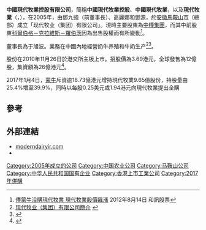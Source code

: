 {{Infobox company
| name                = 中国现代牧业控股有限公司
| name_en             = China Modern Dairy Holdings Ltd.
| logo                = 
| logo_size           = 
| logo_caption        = 
| image               =          
| image_size          =
| image_caption       =
| type                = 
| native_name         = 
| native_name_lang    = <!-- 公司名称原文语言的ISO 639-1代码。例如填写“ja”表示日语。 -->
| other_name          = 
| traded_as           = 01117.HK
| com_code            =
| ROC_UBN             = 
| fate                = 
| predecessor         = 
| successor           = 
| foundation          = <!-- {{Start date|YYYY|MM|DD}}-->安徽马鞍山市
| defunct             = <!-- {{End date|YYYY|MM|DD}} -->
| location            = 安徽省马鞍山市当涂县丹阳镇 
| locations           = 
| area_served         = 
| founder             = 邓九强、高丽娜、邓源
| key_people          = 
| industry            = 奶牛养殖和牛奶生产
| products            = 
| services            = 
| revenue             = 
| operating_income    = 
| net_income          = 
| assets              = 
| equity              = 
| owner               = 中糧集團
| num_employees       = 
| parent              = 
| divisions           = 
| subsid              = 
| homepage            = {{URL|http://www.xiandaimuye.com/}}
| zip_code            = 
| slogan              = 我們只生產優質牛奶
| capital             = 
| market_value        = 
| P/E_ratio           = 
| earnings_per_share  = 
| net_asset_value     = 
| accounting_period   = 
| major_shareholder   = 
| footnotes           = 0555-7167700
}}

'''中國現代牧業控股有限公司'''，簡稱'''中國現代牧業控股'''、'''中國現代牧業'''，以及'''現代牧業'''（{{lang-en|China Modern Dairy Holdings Ltd.}}，{{hkex|1117}}），在2005年，由鄧九強（前董事長）、高麗娜和鄧源，於[[安徽|安徽]][[馬鞍山市|馬鞍山市]]（總部）成立「现代牧业（集团）有限公司」。現時主要股東為[[中糧集團|中糧集團]]，而其中前股東[[科爾伯格－克拉維斯－羅伯茨|科爾伯格－克拉維斯－羅伯茨]]因為出售股權而有所變動<REF>
[http://hk.stock.hexun.com.tw/2012-08-14/144728381.html 傳蒙牛洽購現代牧業 現代牧業股價飆漲] {{Wayback|url=http://hk.stock.hexun.com.tw/2012-08-14/144728381.html |date=20140222212000 }}2012年8月14日 和訊股票
</REF>。

董事長為于旭波。業務在中國內地經營奶牛养殖和牛奶生产<ref>[http://www.xiandaimuye.com/_d272725857.htm 现代牧业（集团）有限公司簡介] {{webarchive|url=https://web.archive.org/web/20140226011604/http://www.xiandaimuye.com/_d272725857.htm |date=2014-02-26 }}</ref><REF>{{Cite web |url=http://www.moderndairyir.com/hongkong/01117/corporate/tc/aboutus.htm |title=中國現代牧業控股有限公司簡介 |access-date=2014-02-07 |archive-url=https://web.archive.org/web/20130304105538/http://www.moderndairyir.com/hongkong/01117/corporate/tc/aboutus.htm |archive-date=2013-03-04 |dead-url=yes }}</REF>。

股份在2010年11月26日於港交所主板上市。招股價為3.69港元，全球發售為12億股，集資額為26億港元<REF>{{Cite web |url=http://www.moderndairyir.com/hongkong/01117/announce/6/CH/prospectus_c_UjcNYPCfLA5n.pdf |title=中國現代牧業控股有限公司招股資料 |access-date=2014-02-07 |archive-url=https://web.archive.org/web/20160305003014/http://www.moderndairyir.com/hongkong/01117/announce/6/CH/prospectus_c_UjcNYPCfLA5n.pdf |archive-date=2016-03-05 |dead-url=yes }}</REF>。

2017年1月4日，[[蒙牛|蒙牛]]斥資逾18.73億港元增持現代牧業9.65億股份，持股量由25.4%增至39.9%，同時以每股0.25美元或1.94港元向現代牧業提出全購

==參考==
{{REFLIST}}

== 外部連結 ==
*[http://www.moderndairyir.com moderndairyir.com] {{Wayback|url=http://www.moderndairyir.com/ |date=20200627195230 }}
*{{官網}}


[[Category:2005年成立的公司|Category:2005年成立的公司]]
[[Category:中国农业公司|Category:中国农业公司]]
[[Category:马鞍山公司|Category:马鞍山公司]]
[[Category:中华人民共和国国有企业|Category:中华人民共和国国有企业]]
[[Category:香港上市工業公司|Category:香港上市工業公司]]
[[Category:2017年併購|Category:2017年併購]]